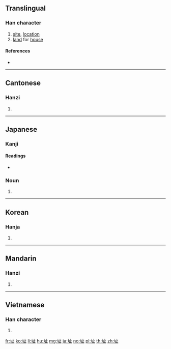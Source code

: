 {{also|阯}}
==Translingual==

===Han character===
{{Han char|rn=32|rad=土|as=04|sn=7|four=41110|canj=GYLM|ids=⿰土止}}

# [[site]], [[location]]
# [[land]] for [[house]]

====References====
* {{Han ref|kx=0224.240|dkj=04908|dj=0459.120|hdz=10422.130|uh=5740|ud=22336|bh=A77D|bd=42877}}

----

==Cantonese==

===Hanzi===
{{yue-hanzi|jyut=[[zi2]]|y=ji2}}

# {{defn|lang=yue|sort=土04}}

----

==Japanese==

===Kanji===
{{ja-kanji|grade=|rs=土04}}

====Readings====
* {{ja-readings|on=[[し]] (shi)|kun=[[あと]] (ato)}}

===Noun===
{{ja-noun|あと}}

# {{alternative form of|跡|lang=ja}}

----

==Korean==

===Hanja===
{{ko-hanja|hangeul=지|rv=ji|mr=chi}}

# {{defn|lang=ko|sort=土04}}

----

==Mandarin==

===Hanzi===
{{cmn-hanzi|pin=[[zhǐ]] ([[zhi3]])|wg=chih<sup>3</sup>}}

# {{defn|lang=cmn|sort=土04}}

----

==Vietnamese==

===Han character===
{{vi-hantu|[[chỉ]], [[xởi]]|rs=土04}}

# {{defn|lang=vi|sort=土04}}

[[fr:址]]
[[ko:址]]
[[li:址]]
[[hu:址]]
[[mg:址]]
[[ja:址]]
[[no:址]]
[[pl:址]]
[[th:址]]
[[zh:址]]
